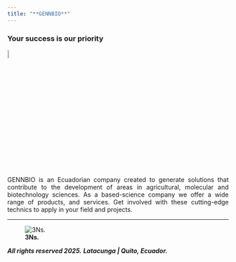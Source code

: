 ```yaml
---
title: "**GENNBIO**"
---
```



### Your success is our priority 


![](C:\Users\Dell\Desktop\GENNBIO.github.io\Loading_NN.gif){width=7%}


<style>
body {text-align: justify}
</style>
GENNBIO is an Ecuadorian company created to generate solutions that contribute to the development of areas in agricultural, molecular and biotechnology sciences. As a based-science company we offer a wide range of products, and services. Get involved with these cutting-edge technics to apply in your field and projects.


___


![**3Ns.**](C:\Users\Dell\Desktop\GENNBIO.github.io\PCM_NN.jpg)


***All rights reserved 2025.***
***Latacunga | Quito, Ecuador.***
